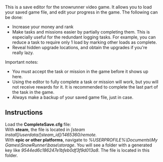 This is a save editor for the snowrunner video game.
It allows you to load your saved game file, and edit your progress in the game.
The following can be done:

* Increase your money and rank
* Make tasks and missions easier by partially completing them. This is especially useful for the redundant logging tasks. For example, you can reduce a task to require only 1 load by marking other loads as complete.
* Reveal hidden upgrade locations, and obtain the upgrades if you're really lazy.

Important notes:

* You must accept the task or mission in the game before it shows up here.
* Using the editor to fully complete a task or mission will work, but you will not receive rewards for it. It is recommended to complete the last part of the task in the game.
* Always make a backup of your saved game file, just in case.

## Instructions
Load the **CompleteSave.cfg** file:\
With **steam**, the file is located in *[steam install]/userdata/[steam_id]/1465360/remote.*\
With **epic or other platforms**, navigate to *%USERPROFILE%\Documents\My Games\SnowRunner\base\storage*.
You will see a folder with a generated key like *9544ed6c186247e1bfeb0df3f9d013a8*. The file is located in this folder.
